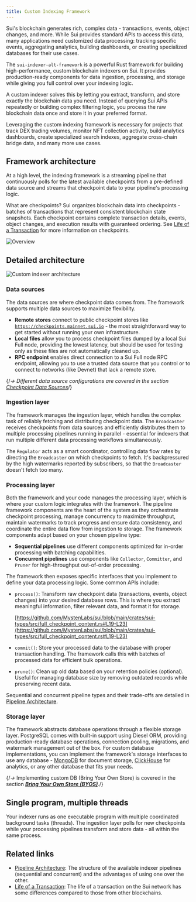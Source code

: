 ```yaml
---
title: Custom Indexing Framework
---
```


Sui's blockchain generates rich, complex data - transactions, events, object changes, and more. While Sui provides standard APIs to access this data, many applications need customized data processing: tracking specific events, aggregating analytics, building dashboards, or creating specialized databases for their use cases.

The `sui-indexer-alt-framework` is a powerful Rust framework for building high-performance, custom blockchain indexers on Sui. It provides production-ready components for data ingestion, processing, and storage while giving you full control over your indexing logic.

A custom indexer solves this by letting you extract, transform, and store exactly the blockchain data you need. Instead of querying Sui APIs repeatedly or building complex filtering logic, you process the raw blockchain data once and store it in your preferred format.

Leveraging the custom indexing framework is necessary for projects that track DEX trading volumes, monitor NFT collection activity, build analytics dashboards, create specialized search indexes, aggregate cross-chain bridge data, and many more use cases.

## Framework architecture

At a high level, the indexing framework is a streaming pipeline that continuously polls for the latest available checkpoints from a pre-defined data source and streams that checkpoint data to your pipeline's processing logic.

What are checkpoints? Sui organizes blockchain data into checkpoints - batches of transactions that represent consistent blockchain state snapshots. Each checkpoint contains complete transaction details, events, object changes, and execution results with guaranteed ordering. See [Life of a Transaction](../../../concepts/sui-architecture/transaction-lifecycle.mdx#checkpoints) for more information on checkpoints.

![Overview](./custom-indexer/images/overview.png)

## Detailed architecture

![Custom indexer architecture](./custom-indexer/images/architecture.png)

### Data sources

The data sources are where checkpoint data comes from. The framework supports multiple data sources to maximize flexibility.

- **Remote stores** connect to public checkpoint stores like [`https://checkpoints.mainnet.sui.io`](https://checkpoints.mainnet.sui.io/) - the most straightforward way to get started without running your own infrastructure.
- **Local files** allow you to process checkpoint files dumped by a local Sui Full node, providing the lowest latency, but should be used for testing only as these files are not automatically cleaned up.
- **RPC endpoint** enables direct connection to a Sui Full node RPC endpoint, allowing you to use a trusted data source that you control or to connect to networks (like Devnet) that lack a remote store.

{/*→ Different data source configurations are covered in the section [Checkpoint Data Sources](https://www.notion.so/Checkpoint-Data-Sources-2336d9dcb4e980ffa5c7eabb07958007?pvs=21)*/} 

### Ingestion layer

The framework manages the ingestion layer, which handles the complex task of reliably fetching and distributing checkpoint data. The `Broadcaster` receives checkpoints from data sources and efficiently distributes them to multiple processing pipelines running in parallel - essential for indexers that run multiple different data processing workflows simultaneously. 

The `Regulator` acts as a smart coordinator, controlling data flow rates by directing the `Broadcaster` on which checkpoints to fetch. It's backpressured by the high watermarks reported by subscribers, so that the `Broadcaster` doesn't fetch too many.

### Processing layer

Both the framework and your code manages the processing layer, which is where your custom logic integrates with the framework. The pipeline framework components are the heart of the system as they orchestrate checkpoint processing, manage concurrency to maximize throughput, maintain watermarks to track progress and ensure data consistency, and coordinate the entire data flow from ingestion to storage. The framework components adapt based on your chosen pipeline type: 

- **Sequential pipelines** use different components optimized for in-order processing with batching capabilities.
- **Concurrent pipelines** use components like `Collector`, `Committer`, and `Pruner` for high-throughput out-of-order processing.

The framework then exposes specific interfaces that you implement to define your data processing logic. Some common APIs include:

- `process()`: Transform raw checkpoint data (transactions, events, object changes) into your desired database rows. This is where you extract meaningful information, filter relevant data, and format it for storage.
    
    [https://github.com/MystenLabs/sui/blob/main/crates/sui-types/src/full_checkpoint_content.rs#L19-L23](https://github.com/MystenLabs/sui/blob/main/crates/sui-types/src/full_checkpoint_content.rs#L19-L23)
    
- `commit()`: Store your processed data to the database with proper transaction handling. The framework calls this with batches of processed data for efficient bulk operations.
- `prune()`: Clean up old data based on your retention policies (optional). Useful for managing database size by removing outdated records while preserving recent data.

Sequential and concurrent pipeline types and their trade-offs are detailed in [Pipeline Architecture](./custom-indexer/pipeline-architecture.mdx).

### Storage layer

The framework abstracts database operations through a flexible storage layer. PostgreSQL comes with built-in support using Diesel ORM, providing production-ready database operations, connection pooling, migrations, and watermark management out of the box. For custom database implementations, you can implement the framework's storage interfaces to use any database - [MongoDB](https://www.mongodb.com/) for document storage, [ClickHouse](https://clickhouse.com/) for analytics, or any other database that fits your needs.

{/*→* Implementing custom DB (Bring Your Own Store) is covered in the section *[**Bring Your Own Store (BYOS)**](https://www.notion.so/Bring-Your-Own-Store-BYOS-2336d9dcb4e980db9a06c88248125910?pvs=21).*/}

## Single program, multiple threads

Your indexer runs as one executable program with multiple coordinated background tasks (threads). The ingestion layer polls for new checkpoints while your processing pipelines transform and store data - all within the same process.

## Related links

- [Pipeline Architecture](./custom-indexer/pipeline-architecture.mdx): The structure of the available indexer pipelines (sequential and concurrent) and the advantages of using one over the other.
- [Life of a Transaction](./sui-architecture/transaction-lifecycle.mdx): The life of a transaction on the Sui network has some differences compared to those from other blockchains.